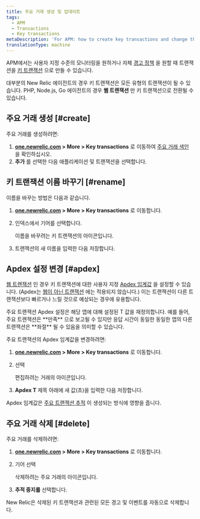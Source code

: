 ```yaml
---
title: 주요 거래 생성 및 업데이트
tags:
  - APM
  - Transactions
  - Key transactions
metaDescription: 'For APM: how to create key transactions and change their Apdex settings.'
translationType: machine
---
```


APM에서는 사용자 지정 수준의 모니터링을 원하거나 자체 [경고 정책](/docs/apm/transactions/key-transactions/view-key-transactions-alert-information) 을 원할 때 트랜잭션을 [키 트랜잭션](/docs/apm/transactions/key-transactions/key-transactions-tracking-important-transactions-or-events) 으로 만들 수 있습니다.

대부분의 New Relic 에이전트의 경우 키 트랜잭션은 모든 유형의 트랜잭션이 될 수 있습니다. PHP, Node.js, Go 에이전트의 경우 **웹 트랜잭션** 만 키 트랜잭션으로 전환될 수 있습니다.

## 주요 거래 생성 [#create]

주요 거래를 생성하려면:

1. **[one.newrelic.com](https://one.newrelic.com/all-capabilities) > More > Key transactions** 로 이동하여 [주요 거래 색인](/docs/apm/transactions/key-transactions/key-transactions-tracking-important-transactions-or-events#find) 을 확인하십시오.
2. **추가** 를 선택한 다음 애플리케이션 및 트랜잭션을 선택합니다.

## 키 트랜잭션 이름 바꾸기 [#rename]

이름을 바꾸는 방법은 다음과 같습니다.

1. **[one.newrelic.com](https://one.newrelic.com/all-capabilities) > More > Key transactions** 로 이동합니다.

2. 인덱스에서 기어를 선택합니다.

   <Icon name="fe-settings"/>

   이름을 바꾸려는 키 트랜잭션의 아이콘입니다.

3. 트랜잭션의 새 이름을 입력한 다음 저장합니다.

## Apdex 설정 변경 [#apdex]

[웹 트랜잭션](/docs/using-new-relic/welcome-new-relic/getting-started/glossary#transaction) 인 경우 키 트랜잭션에 대한 사용자 지정 [Apdex 임계값](/docs/apm/new-relic-apm/apdex/apdex-measuring-user-satisfaction) 을 설정할 수 있습니다. (Apdex는 [웹이 아닌 트랜잭션](/docs/using-new-relic/welcome-new-relic/getting-started/glossary#non-web-transaction) 에는 적용되지 않습니다.) 이는 트랜잭션이 다른 트랜잭션보다 빠르거나 느릴 것으로 예상되는 경우에 유용합니다.

<Callout variant="important">
  주요 트랜잭션 Apdex 설정은 해당 앱에 대해 설정된 T 값을 재정의합니다. 예를 들어, 주요 트랜잭션은 **만족** 으로 보고될 수 있지만 응답 시간이 동일한 동일한 앱의 다른 트랜잭션은 **좌절** 될 수 있음을 의미할 수 있습니다.
</Callout>

주요 트랜잭션의 Apdex 임계값을 변경하려면:

1. **[one.newrelic.com](https://one.newrelic.com/all-capabilities) > More > Key transactions** 로 이동합니다.

2. 선택

   <Icon name="fe-settings"/>

   편집하려는 거래의 아이콘입니다.

3. **Apdex T** 제목 아래에 새 값(초)을 입력한 다음 저장합니다.

Apdex 임계값은 [주요 트랜잭션 추적](/docs/apm/transactions/transaction-traces/configure-transaction-traces#key-txns) 이 생성되는 방식에 영향을 줍니다.

## 주요 거래 삭제 [#delete]

주요 거래를 삭제하려면:

1. **[one.newrelic.com](https://one.newrelic.com/all-capabilities) > More > Key transactions** 로 이동합니다.

2. 기어 선택

   <Icon name="fe-settings"/>

   삭제하려는 주요 거래의 아이콘입니다.

3. **추적 중지를** 선택합니다.

New Relic은 삭제된 키 트랜잭션과 관련된 모든 경고 및 이벤트를 자동으로 삭제합니다.